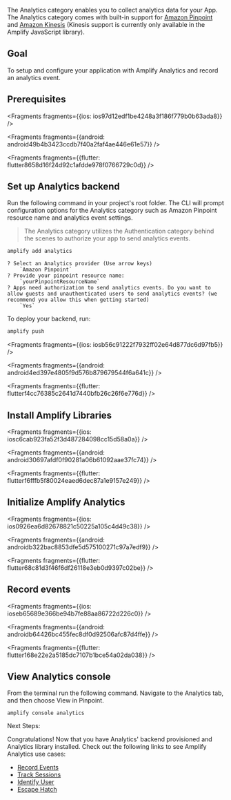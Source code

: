 The Analytics category enables you to collect analytics data for your App. The Analytics category comes with built-in support for [Amazon Pinpoint](https://aws.amazon.com/pinpoint) and [Amazon Kinesis](https://aws.amazon.com/kinesis) (Kinesis support is currently only available in the Amplify JavaScript library).

## Goal

To setup and configure your application with Amplify Analytics and record an analytics event.

## Prerequisites




<Fragments fragments={{ios: ios97d12edf1be4248a3f186f779b0b63ada8}} />



<Fragments fragments={{android: android49b4b3423ccdb7f40a2faf4ae446e61e57}} />



<Fragments fragments={{flutter: flutter8658d16f24d92c1afdde978f0766729c0d}} />

## Set up Analytics backend

Run the following command in your project's root folder. The CLI will prompt configuration options for the Analytics category such as Amazon Pinpoint resource name and analytics event settings.

> The Analytics category utilizes the Authentication category behind the scenes to authorize your app to send analytics events.

```bash
amplify add analytics
```

```console
? Select an Analytics provider (Use arrow keys)
    `Amazon Pinpoint`
? Provide your pinpoint resource name: 
    `yourPinpointResourceName`
? Apps need authorization to send analytics events. Do you want to allow guests and unauthenticated users to send analytics events? (we recommend you allow this when getting started) 
    `Yes`
```

To deploy your backend, run:

```bash
amplify push
```




<Fragments fragments={{ios: iosb56c91222f7932ff02e64d877dc6d97fb5}} />



<Fragments fragments={{android: android4ed397e4805f9d576b879679544f6a641c}} />



<Fragments fragments={{flutter: flutterf4cc76385c2641d7440bfb26c26f6e776d}} />

## Install Amplify Libraries




<Fragments fragments={{ios: iosc6cab923fa52f3d487284098cc15d58a0a}} />



<Fragments fragments={{android: android30697afdf0f90281a06b61092aae37fc74}} />



<Fragments fragments={{flutter: flutterf6fffb5f80024eaed6dec87a1e9157e249}} />

## Initialize Amplify Analytics




<Fragments fragments={{ios: ios0926ea6d82678821c50225a105c4d49c38}} />



<Fragments fragments={{android: androidb322bac8853dfe5d575100271c97a7edf9}} />



<Fragments fragments={{flutter: flutter68c81d3f46f6df26118e3eb0d9397c02be}} />

## Record events




<Fragments fragments={{ios: ioseb65689e366be94b7fe88aa86722d226c0}} />



<Fragments fragments={{android: androidb64426bc455fec8df0d92506afc87d4ffe}} />



<Fragments fragments={{flutter: flutter168e22e2a5185dc7107b1bce54a02da038}} />

## View Analytics console

From the terminal run the following command. Navigate to the Analytics tab, and then choose View in Pinpoint.

```console
amplify console analytics
```

Next Steps:

Congratulations! Now that you have Analytics' backend provisioned and Analytics library installed.  Check out the following links to see Amplify Analytics use cases:

* [Record Events](/lib/analytics/record)
* [Track Sessions](/lib/analytics/autotrack)
* [Identify User](/lib/analytics/identifyuser)
* [Escape Hatch](/lib/analytics/escapehatch)